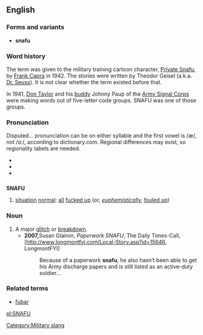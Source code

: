 {{rfc|does this have a plural? The military slang sense needs a definition, not just the spelling out}}
==English==
===Forms and variants===
* '''snafu'''

===Word history===
{{Wikipedia}}
<!--Note: this is not an etymology-->
The term was given to the military training cartoon character, [[w:Private Snafu|Private Snafu]], by [[w:Frank Capra|Frank Capra]] in 1942.  The stories were written by Theodor Geisel (a.k.a. [[w:Dr. Seuss|Dr. Seuss]]).  It is not clear whether the term existed before that.

In 1941, [[w:Donald Taylor (aviator)|Don Taylor]] and his [[buddy]] Johnny Paup of the [[w:Army Signal Corps|Army Signal Corps]] were making words out of five-letter code groups. SNAFU was one of those groups.

===Pronunciation===
{{rfp}} Disputed... pronunciation can be on either syllable and the first vowel is /æ/, not /ɑː/, according to dictionary.com. Regional differences may exist, so regionality labels are needed.
* {{enPR|snä'foo͞}}
* {{IPA|/ˈsnɑːfu/}}
* {{SAMPA|/"snAfu/}}

==={{acronym}}===
'''SNAFU'''

# {{context|military slang}} [[situation]] [[normal]]: [[all]] [[fuck up|fucked up]] (''or, [[euphemistically]],'' [[foul up|fouled up]])

===Noun===
{{en-noun}}

# A major [[glitch]] or [[breakdown]].
#*'''2007, '''Susan Glairon, ''Paperwork SNAFU'',  The Daily Times-Call, [http://www.longmontfyi.com/Local-Story.asp?id=15646, LongmontFYI]
#*: Because of a paperwork '''snafu''', he also hasn’t been able to get his Army discharge papers and is still listed as an active-duty soldier...
{{rfex}}

===Related terms===
* [[fubar]]

<!----
==External links==
*[http://www.snafu.com/Snafu/SnafuStory.html/ Snafu Homepage]
*[http://www.pahrahdiseonline.com/SNAFU.htm/ SNAFU- Will the Real SNAFU stand up?]
*[http://www.tultw.com/bios/snafu.htm/ Private Snafu Bio Site]
---->


[[Category:Military slang]]

[[pl:SNAFU]]